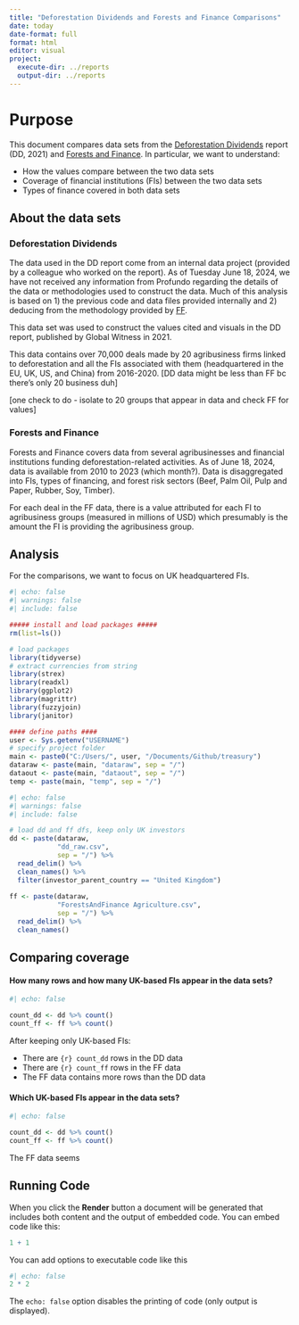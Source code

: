 ```yaml
---
title: "Deforestation Dividends and Forests and Finance Comparisons"
date: today
date-format: full
format: html
editor: visual
project:
  execute-dir: ../reports
  output-dir: ../reports
---
```


# Purpose

This document compares data sets from the [Deforestation Dividends](https://www.globalwitness.org/en/campaigns/forests/deforestation-dividends/) report (DD, 2021) and [Forests and Finance](https://forestsandfinance.org/data/). In particular, we want to understand:

-   How the values compare between the two data sets
-   Coverage of financial institutions (FIs) between the two data sets
-   Types of finance covered in both data sets

## About the data sets

### Deforestation Dividends

The data used in the DD report come from an internal data project (provided by a colleague who worked on the report). As of Tuesday June 18, 2024, we have not received any information from Profundo regarding the details of the data or methodologies used to construct the data. Much of this analysis is based on 1) the previous code and data files provided internally and 2) deducing from the methodology provided by [FF](https://forestsandfinance.org/wp-content/uploads/2023/12/Forests-Finance-financial-research-methodology-231211.pdf).

This data set was used to construct the values cited and visuals in the DD report, published by Global Witness in 2021.

This data contains over 70,000 deals made by 20 agribusiness firms linked to deforestation and all the FIs associated with them (headquartered in the EU, UK, US, and China) from 2016-2020. \[DD data might be less than FF bc there's only 20 business duh\]

\[one check to do - isolate to 20 groups that appear in data and check FF for values\]

### Forests and Finance

Forests and Finance covers data from several agribusinesses and financial institutions funding deforestation-related activities. As of June 18, 2024, data is available from 2010 to 2023 (which month?). Data is disaggregated into FIs, types of financing, and forest risk sectors (Beef, Palm Oil, Pulp and Paper, Rubber, Soy, Timber).

For each deal in the FF data, there is a value attributed for each FI to agribusiness groups (measured in millions of USD) which presumably is the amount the FI is providing the agribusiness group.

## Analysis

For the comparisons, we want to focus on UK headquartered FIs.

```r
#| echo: false
#| warnings: false
#| include: false

##### install and load packages #####
rm(list=ls())

# load packages
library(tidyverse)
# extract currencies from string
library(strex)
library(readxl)
library(ggplot2)
library(magrittr)
library(fuzzyjoin)
library(janitor)

#### define paths ####
user <- Sys.getenv("USERNAME")
# specify project folder
main <- paste0("C:/Users/", user, "/Documents/Github/treasury")
dataraw <- paste(main, "dataraw", sep = "/")
dataout <- paste(main, "dataout", sep = "/")
temp <- paste(main, "temp", sep = "/")
```

```r
#| echo: false
#| warnings: false
#| include: false

# load dd and ff dfs, keep only UK investors
dd <- paste(dataraw,
            "dd_raw.csv",
            sep = "/") %>%
  read_delim() %>%
  clean_names() %>%
  filter(investor_parent_country == "United Kingdom")
  
ff <- paste(dataraw,
            "ForestsAndFinance Agriculture.csv",
            sep = "/") %>%
  read_delim() %>%
  clean_names()

```

## Comparing coverage

#### How many rows and how many UK-based FIs appear in the data sets?

```r
#| echo: false

count_dd <- dd %>% count()
count_ff <- ff %>% count()

```

After keeping only UK-based FIs:

* There are `{r} count_dd` rows in the DD data
* There are `{r} count_ff` rows in the FF data
* The FF data contains more rows than the DD data

#### Which UK-based FIs appear in the data sets?

```r
#| echo: false

count_dd <- dd %>% count()
count_ff <- ff %>% count()

```

The FF data seems 

## Running Code

When you click the **Render** button a document will be generated that includes both content and the output of embedded code. You can embed code like this:

```r
1 + 1
```

You can add options to executable code like this

```r
#| echo: false
2 * 2
```

The `echo: false` option disables the printing of code (only output is displayed).
